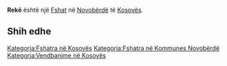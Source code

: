{{Fshat në Kosovës
 | Emri                = Rekë
| sqi_N_name = Rekë
| sqi_N_FULL_NAME_RO = Rekë
| sqi_N_FULL_NAME_ND_RO = Reke
| sqi_N_SORT_NAME_RG = REKE
| sqi_N_FULL_NAME_RG = Rekë
| sqi_N_FULL_NAME_ND_RG = Reke
| srp_N_name = Reka
| srp_N_FULL_NAME_RO = Reka
| srp_N_FULL_NAME_ND_RO = Reka
| srp_N_SORT_NAME_RG = REKA
| srp_N_FULL_NAME_RG = Reka
| srp_N_FULL_NAME_ND_RG = Reka
| srp_NS_name = Река
| srp_NS_FULL_NAME_RO = Река
| srp_NS_FULL_NAME_ND_RO = Река
| srp_NS_SORT_NAME_RG = РЕКА
| srp_NS_FULL_NAME_RG = Река
| srp_NS_FULL_NAME_ND_RG = Река

 | Emri (Rasa dhanore) = 
 | Figura              = 
 | Shteti              = Kosovo
 | Komuna              = Novobërdë
 | Kodi postar         = 
 | Sipërfaqja          = 

 | Popullsia           = 

 | Regj. i popullsisë  = 
 | Dend. e popullsisë  = 
 | Faqja zyrtare       = 
 <!--- Koordinatat ----> 
 | Gjerësia            = 42.903889
 | Gjatësia            = 20.900833
 | Lartësia            = 
}}
'''Rekë''' është një [[Fshat]] në [[Novobërdë]] të [[Kosovës]].

<!-- == Gjeografia == -->
<!-- == Historia == -->
<!-- == Demografia == -->
== Shih edhe ==
{{Komuna Novobërdë}}
{{Kosovo-Administrata-Cung}}

[[Kategoria:Fshatra në Kosovës]]
[[Kategoria:Fshatra në Kommunes Novobërdë]]
[[Kategoria:Vendbanime në Kosovës]]